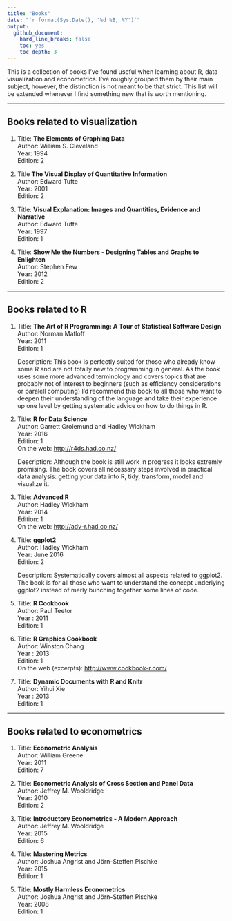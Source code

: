 ```yaml
---
title: "Books"
date: "`r format(Sys.Date(), '%d %B, %Y')`"
output:
  github_document: 
    hard_line_breaks: false
    toc: yes
    toc_depth: 3
---
```


This is a collection of books I've found useful when learning about R, data visualization 
and econometrics. I've roughly grouped them by their main subject, however, 
the distinction is not meant to be that strict. This list will be extended 
whenever I find something new that is worth mentioning.

***

## Books related to visualization

1. Title: **The Elements of Graphing Data**  
  Author: William S. Cleveland  
  Year: 1994  
  Edition: 2    

1. Title **The Visual Display of Quantitative Information**  
   Author: Edward Tufte  
   Year: 2001  
   Edition: 2  

1. Title: **Visual Explanation: Images and Quantities, Evidence and Narrative**  
   Author: Edward Tufte  
   Year: 1997  
   Edition: 1

1. Title: **Show Me the Numbers - Designing Tables and Graphs to Enlighten**  
   Author: Stephen Few  
   Year: 2012  
   Edition: 2

***

## Books related to R

1. Title: **The Art of R Programming: A Tour of Statistical Software Design**  
   Author: Norman Matloff  
   Year: 2011  
   Edition: 1
   
   Description: This book is perfectly suited for those who already know some R
   and are not totally new to programming in general. As the book uses some more
   advanced terminology and covers topics that are probably not of interest to
   beginners (such as efficiency considerations or paralell computing) I'd recommend
   this book to all those who want to deepen their understanding of the language
   and take their experience up one level by getting systematic advice on how 
   to do things in R.
   
   
1. Title: **R for Data Science**  
   Author: Garrett Grolemund and Hadley Wickham  
   Year: 2016  
   Edition: 1  
   On the web: <http://r4ds.had.co.nz/>  
   
   Description: Although the book is still work in progress it looks extremly
   promising. The book covers all necessary steps involved in practical data 
   analysis: getting your data into R, tidy, transform, model and visualize it.

1. Title: **Advanced R**  
   Author: Hadley Wickham  
   Year: 2014  
   Edition: 1  
   On the web: <http://adv-r.had.co.nz/>

1. Title: **ggplot2**  
   Author: Hadley Wickham  
   Year: June 2016  
   Edition: 2
   
   Description: Systematically covers almost all aspects related to ggplot2.
   The book is for all those who want to understand the concept underlying ggplot2 
   instead of merly bunching together some lines of code.

1. Title: **R Cookbook**  
   Author: Paul Teetor   
   Year : 2011  
   Edition: 1  

1. Title: **R Graphics Cookbook**  
   Author: Winston Chang  
   Year : 2013  
   Edition: 1  
   On the web (excerpts): <http://www.cookbook-r.com/> 

1. Title: **Dynamic Documents with R and Knitr**  
   Author: Yihui Xie  
   Year : 2013  
   Edition: 1

***

## Books related to econometrics

1. Title: **Econometric Analysis**  
   Author: William Greene  
   Year: 2011  
   Edition: 7
   
1. Title: **Econometric Analysis of Cross Section and Panel Data**  
   Author: Jeffrey M. Wooldridge     
   Year: 2010      
   Edition: 2
   
1. Title: **Introductory Econometrics - A Modern Approach**  
   Author: Jeffrey M. Wooldridge     
   Year: 2015      
   Edition: 6

1. Title: **Mastering Metrics**  
   Author: Joshua Angrist and Jörn-Steffen Pischke    
   Year: 2015      
   Edition: 1
   
1. Title: **Mostly Harmless Econometrics**   
  Author: Joshua Angrist and Jörn-Steffen Pischke  
  Year: 2008  
  Edition: 1
